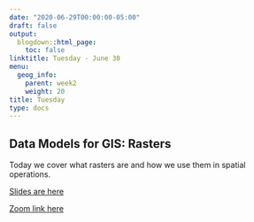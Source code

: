 ```yaml
---
date: "2020-06-29T00:00:00-05:00"
draft: false
output:
  blogdown::html_page:
    toc: false
linktitle: Tuesday - June 30
menu:
  geog_info:
    parent: week2
    weight: 20
title: Tuesday
type: docs
---
```


## Data Models for GIS: Rasters

Today we cover what rasters are and how we use them in spatial operations.


[Slides are here](https://murraygeo.com/slides/intro_geographic_information/Day07/slides.html)

[Zoom link here](https://unc.zoom.us/rec/share/ov5xEYr81WVIEo2Q917if5IHP4LFT6a81XUe_vVcy0jz-nZuM9y-qPbv4XFtoyVy?startTime=1593526405000)